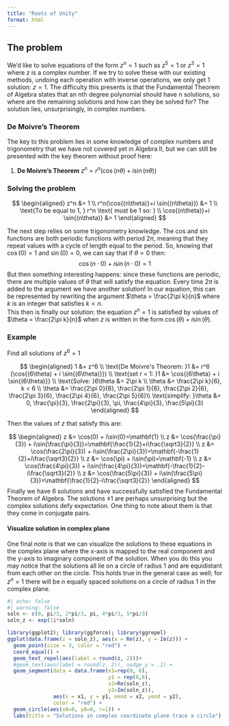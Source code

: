 ```yaml
---
title: "Roots of Unity"
format: html
---
```


## The problem  

We'd like to solve equations of the form $z^n = 1$ such as $z^5 = 1$ or $z^3 = 1$ where $z$ is a complex number. If we try to solve these with our existing methods, undoing each operation with inverse operations, we only get 1 solution: $z = 1$. The difficulty this presents is that the Fundamental Theorem of Algebra states that an nth degree polynomial should have n solutions, so where are the remaining solutions and how can they be solved for? The solution lies, unsurprisingly, in complex numbers.  

### De Moivre's Theorem  
The key to this problem lies in some knowledge of complex numbers and trigonometry that we have not covered yet in Algebra II, but we can still be presented with the key theorem without proof here:  

1. **De Moivre's Theorem** $z^n = r^n(\cos{(n\theta)}+i \sin{(n\theta)})$  

### Solving the problem  

$$
\begin{aligned}
z^n &= 1 \\
r^n(\cos{(n\theta)}+i \sin{(n\theta)}) &= 1 \\
\text{To be equal to 1, } r^n \text{ must be 1 so: } \\
\cos{(n\theta)}+i \sin{(n\theta)} &= 1
\end{aligned}
$$

The next step relies on some trigonometry knowledge. The cos and sin functions are both periodic functions with period $2\pi$, meaning that they repeat values with a cycle of length equal to the period. So, knowing that $\cos(0) = 1$ and $\sin(0) = 0$, we can say that if $\theta = 0$ then:  
$$\cos{(n\cdot 0)} + i \sin{(n\cdot 0)} = 1$$
But then something interesting happens: since these functions are periodic, there are multiple values of $\theta$ that will satisfy the equation. Every time $2\pi$ is added to the argument we have another solution! In our equation, this can be represented by rewriting the argument $\theta = \frac{2\pi k}{n}$ where $k$ is an integer that satisfies $k<n$.  
This then is finally our solution: the equation $z^n = 1$ is satisfied by values of $\theta = \frac{2\pi k}{n}$ when $z$ is written in the form $\cos{(\theta)}+i \sin{(\theta)}$.  

### Example  
Find all solutions of $z^6 = 1$  

$$
\begin{aligned}
1 &= z^6 \\
\text{De Moivre's Theorem: }1 &= r^6 (\cos{(6\theta) + i \sin{(6\theta)}}) \\
\text{set r = 1: }1 &= \cos{(6\theta) + i \sin{(6\theta)}} \\
\text{Solve: }6\theta &= 2\pi k \\
\theta &= \frac{2\pi k}{6}, k < 6 \\
\theta &= \frac{2\pi 0}{6}, \frac{2\pi 1}{6}, \frac{2\pi 2}{6}, \frac{2\pi 3}{6}, \frac{2\pi 4}{6}, \frac{2\pi 5}{6}\\
\text{simplify: }\theta &= 0, \frac{\pi}{3}, \frac{2\pi}{3}, \pi, \frac{4\pi}{3}, \frac{5\pi}{3}
\end{aligned}
$$

Then the values of $z$ that satisfy this are: 

$$
\begin{aligned}
z &= \cos(0) + i\sin(0)=\mathbf{1} \\
z &= \cos(\frac{\pi}{3}) + i\sin(\frac{\pi}{3})=\mathbf{\frac{1}{2}+i\frac{\sqrt3}{2}} \\
z &= \cos(\frac{2\pi}{3}) + i\sin(\frac{2\pi}{3})=\mathbf{-\frac{1}{2}+i\frac{\sqrt3}{2}} \\
z &= \cos(\pi) + i\sin(\pi)=\mathbf{-1} \\
z &= \cos(\frac{4\pi}{3}) + i\sin(\frac{4\pi}{3})=\mathbf{-\frac{1}{2}-i\frac{\sqrt3}{2}} \\
z &= \cos(\frac{5\pi}{3}) + i\sin(\frac{5\pi}{3})=\mathbf{\frac{1}{2}-i\frac{\sqrt3}{2}}
\end{aligned}
$$
Finally we have 6 solutions and have successfully satisfied the Fundamental Theorem of Algebra. The solutions $\pm1$ are perhaps unsurprising but the complex solutions defy expectation. One thing to note about them is that they come in conjugate pairs. 

#### Visualize solution in complex plane  
One final note is that we can visualize the solutions to these equations in the complex plane where the x-axis is mapped to the real component and the y-axis to imaginary component of the solution. When you do this you may notice that the solutions all lie on a circle of radius 1 and are equidistant from each other on the circle. This holds true in the general case as well; for $z^n = 1$ there will be $n$ equally spaced solutions on a circle of radius 1 in the complex plane. 


```r
#| echo: false
#| warning: false
soln <- c(0, pi/3, 2*pi/3, pi, 4*pi/3, 5*pi/3)
soln_z <- exp(1i*soln)

library(ggplot2); library(ggforce); library(ggrepel)
ggplot(data.frame(z = soln_z), aes(x = Re(z), y = Im(z))) + 
  geom_point(size = 3, color = "red") + 
  coord_equal() + 
  geom_text_repel(aes(label = round(z, 2)))+
  #geom_text(aes(label = round(z, 2)), nudge_y = .1) + 
  geom_segment(data = data.frame(x1=rep(0, 6), 
                                 y1 = rep(0,6), 
                                 x2=Re(soln_z), 
                                 y2=Im(soln_z)), 
               aes(x = x1, y = y1, xend = x2, yend = y2), 
               color = "red") + 
  geom_circle(aes(x0=0, y0=0, r=1)) + 
  labs(title = "Solutions in complex coordinate plane trace a circle")
```

